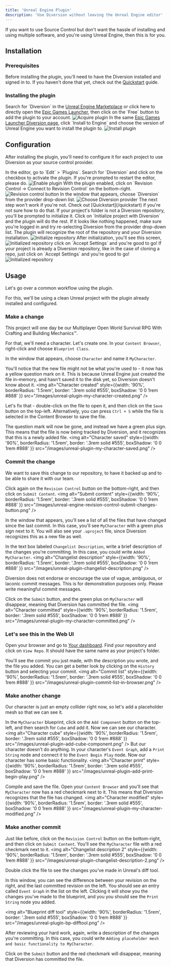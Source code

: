 ```yaml
---
title: 'Unreal Engine Plugin'
description: 'Use Diversion without leaving the Unreal Engine editor'
---
```


If you want to use Source Control but don't want the hassle of installing and using multiple software, and you're using Unreal Engine, then this is for you.

## Installation

### Prerequisites

Before installing the plugin, you'll need to have the Diversion installed and signed in to. If you haven't done that yet, check out the [Quickstart](/quickstart) guide.

### Installing the plugin

[//]: # ()
[//]: # (<Steps>)
[//]: # (    <Step title="Download the plugin">)
[//]: # (    Download the plugin for your Unreal Engine version:)
[//]: # (    - Unreal Engine 5.3: [https://get.diversion.dev/ue-plugin/Diversion-v0.1.4-ue5.3.zip]&#40;https://get.diversion.dev/ue-plugin/Diversion-v0.1.4-ue5.3.zip&#41;.)
[//]: # (    - Unreal Engine 5.4: [https://get.diversion.dev/ue-plugin/Diversion-v0.1.4-ue5.4.zip]&#40;https://get.diversion.dev/ue-plugin/Diversion-v0.1.4-ue5.4.zip&#41;.)
[//]: # (    </Step>)
[//]: # (    <Step title="Copy the plugin">)
[//]: # (    Unzip it, and copy the `Diversion` folder &#40;the folder and all of its contents, not just the folder&#41; into the `Marketplace` folder inside Unreal Engine's `Plugins` folder. Depending on your engine's version and where you installed it, it should look something like this: `C:\Program Files\Epic Games\UE_5.3\Engine\Plugins\Marketplace`.)
[//]: # (    Create the `Marketplace` folder in case it doesn't exist.)
[//]: # (    </Step>)
[//]: # (</Steps>)
[//]: # (The plugin will also be available in the Unreal Engine Marketplace in the near future.)

<Steps>
    <Step title="Get the plugin">
      Search for `Diversion` in the <a href="https://www.unrealengine.com/marketplace/en-US/product/diversion">Unreal Engine Marketplace</a> or click here to
      directly open the <a href="com.epicgames.launcher://ue/marketplace/product/diversion">Epic Games Launcher</a>,
      then click on the `Free` button to add the plugin to your account.
      <img alt="Acquire plugin" style={{width: '90%', borderRadius: '1.5rem', border: '.3rem solid #555', boxShadow: '0 0 1rem #888' }} src="/images/get-diversion-plugin.png" />
    </Step>
    <Step title="Install the plugin">
      In the same <a href="com.epicgames.launcher://ue/marketplace/product/diversion">Epic Games Launcher Diversion page</a>,
      click `Install to Engine` and choose the version of Unreal Engine you want to install the plugin to.
      <img alt="Install plugin" style={{width: '90%', borderRadius: '1.5rem', border: '.3rem solid #555', boxShadow: '0 0 1rem #888' }} src="/images/install-diversion-plugin.png" />
    </Step>
</Steps>


## Configuration

After installing the plugin, you'll need to configure it for each project to use Diversion as your source control provider.

<Steps>
  <Step title="Activate the plugin">
    In the editor, go to `Edit` > `Plugins`. Search for `Diversion` and click on the checkbox to activate the plugin. If you're prompted to restart the editor, please do.
    <img alt="Enable plugin" style={{width: '90%', borderRadius: '1.5rem', border: '.3rem solid #555', boxShadow: '0 0 1rem #888' }} src="/images/enable-diversion-plugin.png" />
  </Step>
  <Step title="Enable revision control">
    With the plugin enabled, click on `Revision Control -> Connect to Revision Control` on the bottom-right.
    <img alt="Revision control button" style={{width: '90%', borderRadius: '1.5rem', border: '.3rem solid #555', boxShadow: '0 0 1rem #888' }} src="/images/unreal-engine-revision-control-button.png" />
  </Step>
  <Step title="Choose provider">
    In the window that appears, choose `Diversion` from the provider drop-down list.
    <img alt="Choose Diversion provider" style={{width: '90%', borderRadius: '1.5rem', border: '.3rem solid #555', boxShadow: '0 0 1rem #888' }} src="/images/unreal-plugin-choose-provider.png" />
  </Step>
  <Step title="Make sure you're logged in to Diversion">
    The next step won't work if you're not. Check out [Quickstart](/quickstart) if you're not sure how to do that.
  </Step>
  <Step title="Set up Diversion Revision Control" >
      <Accordion title="I want to create a new repo">
          If your project's folder is not a Diversion repository, you'll be prompted to initialize it.
          Click on `Initialize project with Diversion` and the plugin will do the rest. If it looks like nothing happened, make sure you're logged in and try re-selecting Diversion from the provider drop-down list.
          The plugin will recognize the root of the repository and your Diversion installation.
          <img alt="Initialize repository" style={{width: '90%', borderRadius: '1.5rem', border: '.3rem solid #555', boxShadow: '0 0 1rem #888' }} src="/images/unreal-diversion-plugin-initialize-repository.png" />
          After initialization, you'll see this screen,
          <img alt="Initialized repository" style={{width: '90%', borderRadius: '1.5rem', border: '.3rem solid #555', boxShadow: '0 0 1rem #888' }} src="/images/unreal-diversion-plugin-initialized-repository.png" />
          click on `Accept Settings` and you're good to go!
      </Accordion>
      <Accordion title="I’m connecting to an existing repo">
          If your project is already a Diversion repository, like in the case of cloning a repo, just click on `Accept Settings` and you're good to go!
          <img alt="Initialized repository" style={{width: '90%', borderRadius: '1.5rem', border: '.3rem solid #555', boxShadow: '0 0 1rem #888' }} src="/images/unreal-diversion-plugin-initialized-repository.png" />
      </Accordion>
  </Step>
</Steps>

## Usage

Let's go over a common workflow using the plugin.

For this, we'll be using a clean Unreal project with the plugin already installed and configured.

### Make a change

This project will one day be our Multiplayer Open World Survival RPG With Crafting and Building Mechanics&trade;.

For that, we'll need a character. Let's create one. In your `Content Browser`, right-click and choose `Blueprint Class`.

In the window that appears, choose `Character` and name it `MyCharacter`.

You'll notice that the new file might not be what you're used to - it now has a yellow question mark on it. This is because Unreal Engine just created the file in-memory, and hasn't saved it to the disk yet, so Diversion doesn't know about it.
<img alt="Character created" style={{width: '90%', borderRadius: '1.5rem', border: '.3rem solid #555', boxShadow: '0 0 1rem #888' }} src="/images/unreal-plugin-my-character-created.png" />

Let's fix that - double-click on the file to open it, and then click on the `Save` button on the top-left. Alternatively, you can press `Ctrl + S` while the file is selected in the Content Browser to save the file.

The question mark will now be gone, and instead we have a green plus sign. This means that the file is now being tracked by Diversion, and it recognizes that this is a newly added file.
<img alt="Character saved" style={{width: '90%', borderRadius: '1.5rem', border: '.3rem solid #555', boxShadow: '0 0 1rem #888' }} src="/images/unreal-plugin-my-character-saved.png" />

### Commit the change

We want to save this change to our repository, to have it backed up and to be able to share it with our team.

Click again on the `Revision Control` button on the bottom-right, and then click on `Submit Content`.
<img alt="Submit content" style={{width: '90%', borderRadius: '1.5rem', border: '.3rem solid #555', boxShadow: '0 0 1rem #888' }} src="/images/unreal-engine-revision-control-submit-changes-button.png" />

In the window that appears, you'll see a list of all the files that have changed since the last commit. In this case, you'll see `MyCharacter` with a green plus sign next to it. You will also see your `.uproject` file, since Diversion recognizes this as a new file as well.

In the text box labeled `Changelist Description`, write a brief description of the changes you're committing. In this case, you could write `Added MyCharacter`.
<img alt="Changelist description" style={{width: '90%', borderRadius: '1.5rem', border: '.3rem solid #555', boxShadow: '0 0 1rem #888' }} src="/images/unreal-plugin-changelist-description.png" />

<Card title="Warning!" icon="triangle-exclamation" iconType="duotone" color="#ca8b04">
  Diversion does not endorse or encourage the use of vague, ambiguous, or laconic commit messages. This is for demonstration purposes only. Please write meaningful commit messages.
</Card>

Click on the `Submit` button, and the green plus on `MyCharacter` will disappear, meaning that Diversion has committed the file.
<img alt="Character committed" style={{width: '90%', borderRadius: '1.5rem', border: '.3rem solid #555', boxShadow: '0 0 1rem #888' }} src="/images/unreal-plugin-my-character-committed.png" />

### Let's see this in the Web UI

Open your browser and go to [Your dashboard](https://app.diversion.dev). Find your repository and click on `View Repo`. It should have the same name as your project's folder.

You'll see the commit you just made, with the description you wrote, and the file you added. You can get a better look by clicking on the `History` button and selecting your commit.
<img alt="Commit list" style={{width: '90%', borderRadius: '1.5rem', border: '.3rem solid #555', boxShadow: '0 0 1rem #888' }} src="/images/unreal-plugin-commit-list-in-browser.png" />

### Make another change

Our character is just an empty collider right now, so let's add a placeholder mesh so that we can see it.

In the `MyCharacter` blueprint, click on the `Add Component` button on the top-left, and then search for `Cube` and add it. Now we can see our character.
<img alt="Character cube" style={{width: '90%', borderRadius: '1.5rem', border: '.3rem solid #555', boxShadow: '0 0 1rem #888' }} src="/images/unreal-plugin-add-cube-component.png" />
But our character doesn't do anything. In your character's `Event Graph`, add a `Print String` node and connect it to the `Event Begin Play` node. Now our character has some basic functionality.
<img alt="Character print" style={{width: '90%', borderRadius: '1.5rem', border: '.3rem solid #555', boxShadow: '0 0 1rem #888' }} src="/images/unreal-plugin-add-print-begin-play.png" />

Compile and save the file. Open your `Content Browser` and you'll see that `MyCharacter` now has a red checkmark next to it. This means that Diversion recognizes that the file has changed.
<img alt="Character modified" style={{width: '90%', borderRadius: '1.5rem', border: '.3rem solid #555', boxShadow: '0 0 1rem #888' }} src="/images/unreal-plugin-my-character-modified.png" />

### Make another commit

Just like before, click on the `Revision Control` button on the bottom-right, and then click on `Submit Content`.
You'll see the `MyCharacter` file with a red checkmark next to it.
<img alt="Changelist description 2" style={{width: '90%', borderRadius: '1.5rem', border: '.3rem solid #555', boxShadow: '0 0 1rem #888' }} src="/images/unreal-plugin-changelist-description-2.png" />

Double click the file to see the changes you've made in Unreal's diff tool.

In this window, you can see the difference between your revision on the right, and the last committed revision on the left. You should see an entry called `Event Graph` in the list on the left.
Clicking it will show you the changes you've made to the blueprint, and you you should see the `Print String` node you added.

<img alt="Blueprint diff tool" style={{width: '90%', borderRadius: '1.5rem', border: '.3rem solid #555', boxShadow: '0 0 1rem #888' }} src="/images/unreal-plugin-bp-difftool.png" />

After reviewing your hard work, again, write a description of the changes you're committing. In this case, you could write `Adding placeholder mesh and basic functionality to MyCharacter`.

Click on the `Submit` button and the red checkmark will disappear, meaning that Diversion has committed the file.
